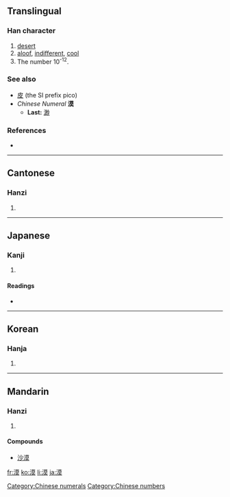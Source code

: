 ==Translingual==

===Han character===
{{Han char|rn=85|rad=水|as=11|sn=14|four=3413<sub>4</sub>|canj=水廿日大 (ETAK)}}

# [[desert]]
# [[aloof]], [[indifferent]], [[cool]]
# The number 10<sup>-12</sup>.

===See also===
* [[皮]] (the SI prefix pico)
* ''Chinese Numeral'' ''' 漠 '''
** '''Last:''' [[渺]]

===References===
* {{Han ref|kx=0646.130|dkj=18149|dj=1055.120|hdz=31694.050|uh=6F20|ud=28448|bh=BA7A|bd=47738}}

[[Category:Chinese numerals]]
[[Category:Chinese numbers]]
----

==Cantonese==

===Hanzi===
{{yue-hanzi|jyut=|y=mok6}}

# {{defn|Cantonese|sort=水11}}

----

==Japanese==

===Kanji===
{{ja-kanji|grade=c|rs=水10}}

# {{defn|Japanese|sort=水11}}

====Readings====
* {{ja-readings|on=[[ばく]] (baku)|kun=[[すなはら]] (sunahara), [[ひろい]] (hiroi)}}

----

==Korean==

===Hanja===
{{ko-hanja|hangeul=막|eumhun=|rv=mak|mr=mak|y=mak}}

# {{defn|Korean|sort=水11}}

----

==Mandarin==

===Hanzi===
{{cmn-hanzi|pin=[[mò]] ([[mo4]])|wg=mo<sup>4</sup>}}

# {{defn|Mandarin|sort=水11}}

====Compounds====
* [[沙漠]]

[[fr:漠]]
[[ko:漠]]
[[li:漠]]
[[ja:漠]]